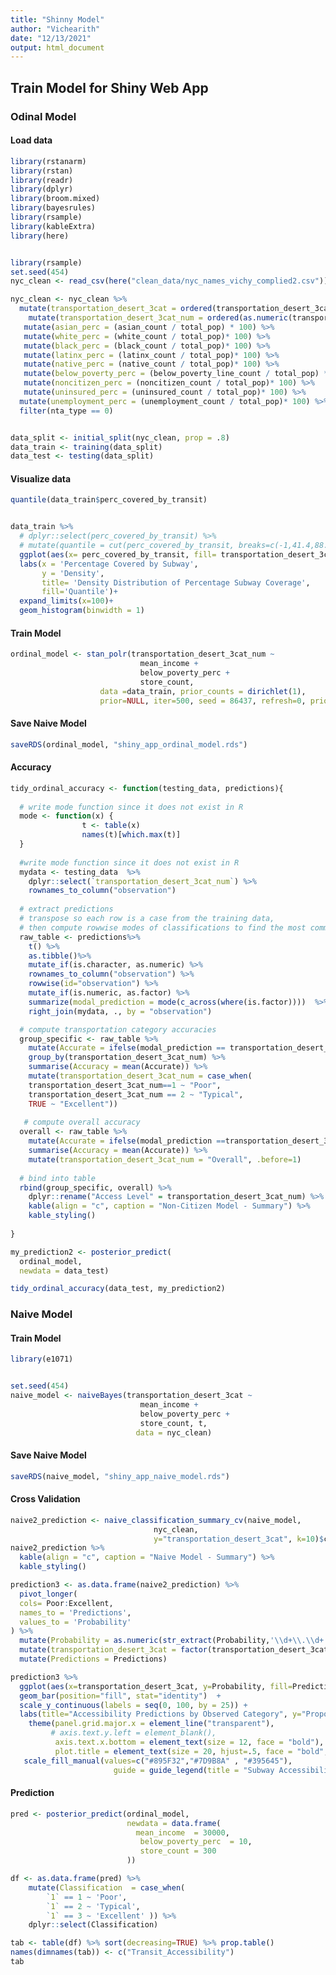 ```yaml
---
title: "Shinny Model"
author: "Vichearith"
date: "12/13/2021"
output: html_document
---
```


## Train Model for Shiny Web App 

### Odinal Model

#### Load data
```r
library(rstanarm)
library(rstan)
library(readr)
library(dplyr)
library(broom.mixed)
library(bayesrules)
library(rsample)
library(kableExtra)
library(here)


library(rsample)
set.seed(454)
nyc_clean <- read_csv(here("clean_data/nyc_names_vichy_complied2.csv"))

nyc_clean <- nyc_clean %>%
  mutate(transportation_desert_3cat = ordered(transportation_desert_3cat, levels=c("Poor", "Typical", "Excellent"))) %>%
    mutate(transportation_desert_3cat_num = ordered(as.numeric(transportation_desert_3cat))) %>%
   mutate(asian_perc = (asian_count / total_pop) * 100) %>%
   mutate(white_perc = (white_count / total_pop)* 100) %>%
   mutate(black_perc = (black_count / total_pop)* 100) %>%
   mutate(latinx_perc = (latinx_count / total_pop)* 100) %>%
   mutate(native_perc = (native_count / total_pop)* 100) %>%
   mutate(below_poverty_perc = (below_poverty_line_count / total_pop) * 100) %>%
   mutate(noncitizen_perc = (noncitizen_count / total_pop)* 100) %>%
   mutate(uninsured_perc = (uninsured_count / total_pop)* 100) %>%
  mutate(unemployment_perc = (unemployment_count / total_pop)* 100) %>%
  filter(nta_type == 0)


data_split <- initial_split(nyc_clean, prop = .8) 
data_train <- training(data_split)
data_test <- testing(data_split) 
```
#### Visualize data
```r

quantile(data_train$perc_covered_by_transit)


data_train %>%
  # dplyr::select(perc_covered_by_transit) %>% 
  # mutate(quantile = cut(perc_covered_by_transit, breaks=c(-1,41.4,88.1,99.97,100), label=c('Q1','Q2','Q3','Q4'))) %>%
  ggplot(aes(x= perc_covered_by_transit, fill= transportation_desert_3cat)) +
  labs(x = 'Percentage Covered by Subway', 
       y = 'Density', 
       title= 'Density Distribution of Percentage Subway Coverage', 
       fill='Quantile')+
  expand_limits(x=100)+
  geom_histogram(binwidth = 1)
```
#### Train Model
```r
ordinal_model <- stan_polr(transportation_desert_3cat_num ~ 
                             mean_income +
                             below_poverty_perc +
                             store_count, 
                    data =data_train, prior_counts = dirichlet(1),
                    prior=NULL, iter=500, seed = 86437, refresh=0, prior_PD=FALSE)
```

#### Save Naive Model

```r
saveRDS(ordinal_model, "shiny_app_ordinal_model.rds")
```
#### Accuracy

```r
tidy_ordinal_accuracy <- function(testing_data, predictions){
  
  # write mode function since it does not exist in R
  mode <- function(x) {
                t <- table(x)
                names(t)[which.max(t)]
  }
  
  #write mode function since it does not exist in R
  mydata <- testing_data  %>%
    dplyr::select(`transportation_desert_3cat_num`) %>% 
    rownames_to_column("observation") 
  
  # extract predictions
  # transpose so each row is a case from the training data, 
  # then compute rowwise modes of classifications to find the most common prediction
  raw_table <- predictions%>%
    t() %>%
    as.tibble()%>% 
    mutate_if(is.character, as.numeric) %>%
    rownames_to_column("observation") %>% 
    rowwise(id="observation") %>%
    mutate_if(is.numeric, as.factor) %>%
    summarize(modal_prediction = mode(c_across(where(is.factor))))  %>%
    right_join(mydata, ., by = "observation")

  # compute transportation category accuracies
  group_specific <- raw_table %>%
    mutate(Accurate = ifelse(modal_prediction == transportation_desert_3cat_num, 1,0))%>%
    group_by(transportation_desert_3cat_num) %>%
    summarise(Accuracy = mean(Accurate)) %>%
    mutate(transportation_desert_3cat_num = case_when(
    transportation_desert_3cat_num==1 ~ "Poor",
    transportation_desert_3cat_num == 2 ~ "Typical",
    TRUE ~ "Excellent"))  
 
   # compute overall accuracy
  overall <- raw_table %>%
    mutate(Accurate = ifelse(modal_prediction ==transportation_desert_3cat_num, 1,0))%>%
    summarise(Accuracy = mean(Accurate)) %>%
    mutate(transportation_desert_3cat_num = "Overall", .before=1)
  
  # bind into table
  rbind(group_specific, overall) %>%
    dplyr::rename("Access Level" = transportation_desert_3cat_num) %>%
    kable(align = "c", caption = "Non-Citizen Model - Summary") %>% 
    kable_styling()
  
}

my_prediction2 <- posterior_predict(
  ordinal_model, 
  newdata = data_test)

tidy_ordinal_accuracy(data_test, my_prediction2)
```

### Naive Model

#### Train Model

```r
library(e1071)


set.seed(454)
naive_model <- naiveBayes(transportation_desert_3cat ~ 
                             mean_income +
                             below_poverty_perc +
                             store_count, t, 
                            data = nyc_clean)
```

#### Save Naive Model
```r
saveRDS(naive_model, "shiny_app_naive_model.rds")
```

#### Cross Validation
```r
naive2_prediction <- naive_classification_summary_cv(naive_model, 
                                nyc_clean, 
                                y="transportation_desert_3cat", k=10)$cv
naive2_prediction %>%
  kable(align = "c", caption = "Naive Model - Summary") %>% 
  kable_styling()

prediction3 <- as.data.frame(naive2_prediction) %>%
  pivot_longer(
  cols= Poor:Excellent, 
  names_to = 'Predictions', 
  values_to = 'Probability'
) %>% 
  mutate(Probability = as.numeric(str_extract(Probability,'\\d+\\.\\d+'))/100) %>%
  mutate(transportation_desert_3cat = factor(transportation_desert_3cat, levels=c("Poor", "Typical", "Excellent"))) %>%
  mutate(Predictions = Predictions) 

prediction3 %>%  
  ggplot(aes(x=transportation_desert_3cat, y=Probability, fill=Predictions)) + 
  geom_bar(position="fill", stat="identity")  +
  scale_y_continuous(labels = seq(0, 100, by = 25)) +
  labs(title="Accessibility Predictions by Observed Category", y="Proportion", x="")+
    theme(panel.grid.major.x = element_line("transparent"),
         # axis.text.y.left = element_blank(),
          axis.text.x.bottom = element_text(size = 12, face = "bold"),
          plot.title = element_text(size = 20, hjust=.5, face = "bold", family="DIN Condensed")) +
   scale_fill_manual(values=c("#895F32","#7D9B8A" , "#395645"),
                       guide = guide_legend(title = "Subway Accessibility \nCategory"), na.value="#D6D6D6") 
```
#### Prediction

```r

pred <- posterior_predict(ordinal_model,
                          newdata = data.frame(
                            mean_income  = 30000, 
                             below_poverty_perc  = 10, 
                             store_count = 300
                          ))

df <- as.data.frame(pred) %>%
    mutate(Classification  = case_when(
        `1` == 1 ~ 'Poor',
        `1` == 2 ~ 'Typical',
        `1` == 3 ~ 'Excellent' )) %>%
    dplyr::select(Classification)

tab <- table(df) %>% sort(decreasing=TRUE) %>% prop.table()
names(dimnames(tab)) <- c("Transit_Accessibility")
tab
```






